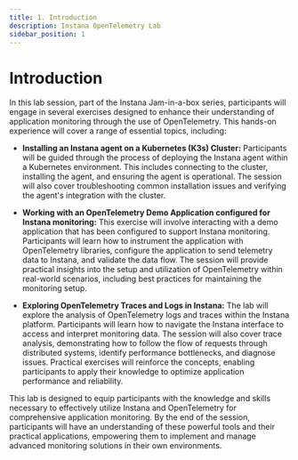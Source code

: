 ```yaml
---
title: 1. Introduction
description: Instana OpenTelemetry Lab
sidebar_position: 1
---
```


# Introduction

In this lab session, part of the Instana Jam-in-a-box series, participants will
engage in several exercises designed to enhance their understanding of
application monitoring through the use of OpenTelemetry. This hands-on
experience will cover a range of essential topics, including:

- **Installing an Instana agent on a Kubernetes (K3s) Cluster:** Participants
  will be guided through the process of deploying the Instana agent within a
  Kubernetes environment. This includes connecting to the cluster, installing
  the agent, and ensuring the agent is operational. The session will also cover
  troubleshooting common installation issues and verifying the agent's
  integration with the cluster.

- **Working with an OpenTelemetry Demo Application configured for Instana
  monitoring:** This exercise will involve interacting with a demo application
  that has been configured to support Instana monitoring. Participants will
  learn how to instrument the application with OpenTelemetry libraries,
  configure the application to send telemetry data to Instana, and validate the
  data flow. The session will provide practical insights into the setup and
  utilization of OpenTelemetry within real-world scenarios, including best
  practices for maintaining the monitoring setup.

- **Exploring OpenTelemetry Traces and Logs in Instana:** The lab will explore
  the analysis of OpenTelemetry logs and traces within the Instana platform.
  Participants will learn how to navigate the Instana interface to access and
  interpret monitoring data. The session will also cover trace analysis,
  demonstrating how to follow the flow of requests through distributed systems,
  identify performance bottlenecks, and diagnose issues. Practical exercises
  will reinforce the concepts, enabling participants to apply their knowledge to
  optimize application performance and reliability.

This lab is designed to equip participants with the knowledge and skills
necessary to effectively utilize Instana and OpenTelemetry for comprehensive
application monitoring. By the end of the session, participants will have an
understanding of these powerful tools and their practical applications,
empowering them to implement and manage advanced monitoring solutions in their
own environments.
